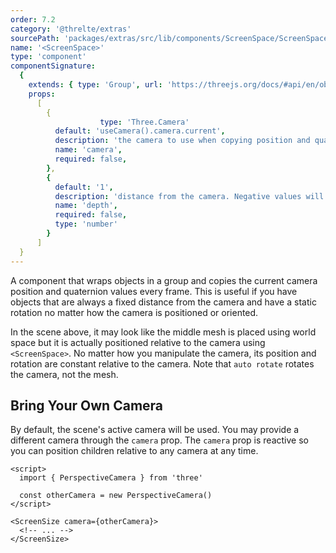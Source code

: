 ```yaml
---
order: 7.2
category: '@threlte/extras'
sourcePath: 'packages/extras/src/lib/components/ScreenSpace/ScreenSpace.svelte'
name: '<ScreenSpace>'
type: 'component'
componentSignature:
  {
    extends: { type: 'Group', url: 'https://threejs.org/docs/#api/en/objects/Group' },
    props:
      [
        {
					type: 'Three.Camera'
          default: 'useCamera().camera.current',
          description: 'the camera to use when copying position and quaternion values'
          name: 'camera',
          required: false,
        },
        {
          default: '1',
          description: 'distance from the camera. Negative values will place things behind the camera',
          name: 'depth',
          required: false,
          type: 'number'
        }
      ]
  }
---
```


A component that wraps objects in a group and copies the current camera position and quaternion values every frame. This is useful if you have objects that are always a fixed distance from the camera and have a static rotation no matter how the camera is positioned or oriented.

<Example path="extras/screen-space" />

In the scene above, it may look like the middle mesh is placed using world space but it is actually positioned relative to the camera using `<ScreenSpace>`. No matter how you manipulate the camera, its position and rotation are constant relative to the camera. Note that `auto rotate` rotates the camera, not the mesh.

## Bring Your Own Camera

By default, the scene's active camera will be used. You may provide a different camera through the `camera` prop. The `camera` prop is reactive so you can position children relative to any camera at any time.

```svelte
<script>
  import { PerspectiveCamera } from 'three'

  const otherCamera = new PerspectiveCamera()
</script>

<ScreenSize camera={otherCamera}>
  <!-- ... -->
</ScreenSize>
```
